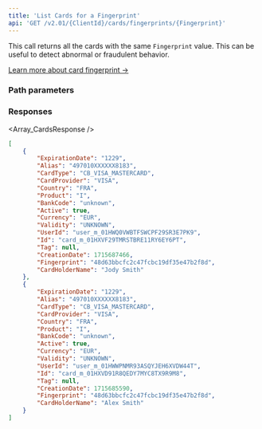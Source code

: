 ```yaml
---
title: 'List Cards for a Fingerprint'  
api: 'GET /v2.01/{ClientId}/cards/fingerprints/{Fingerprint}'  
---
```




This call returns all the cards with the same `Fingerprint` value. This can be useful to detect abnormal or fraudulent behavior.  

<a href="/guides/payment-methods/card/fingerprint" target="_blank" class="btn Tertiary normal">Learn more about card fingerprint &rarr;</a>  

### Path parameters  

<Fingerprint />  

### Responses  

<AccordionGroup><Accordion title="200">  

<Array_CardsResponse /></Accordion></AccordionGroup>  

<ResponseExample>  

```json 200  
[
    {
        "ExpirationDate": "1229",
        "Alias": "497010XXXXXX8183",
        "CardType": "CB_VISA_MASTERCARD",
        "CardProvider": "VISA",
        "Country": "FRA",
        "Product": "I",
        "BankCode": "unknown",
        "Active": true,
        "Currency": "EUR",
        "Validity": "UNKNOWN",
        "UserId": "user_m_01HWQ0VWBTFSWCPF29SR3E7PK9",
        "Id": "card_m_01HXVF29TMRSTBRE11RY6EY6PT",
        "Tag": null,
        "CreationDate": 1715687466,
        "Fingerprint": "48d63bbcfc2c47fcbc19df35e47b2f8d",
        "CardHolderName": "Jody Smith"
    },
    {
        "ExpirationDate": "1229",
        "Alias": "497010XXXXXX8183",
        "CardType": "CB_VISA_MASTERCARD",
        "CardProvider": "VISA",
        "Country": "FRA",
        "Product": "I",
        "BankCode": "unknown",
        "Active": true,
        "Currency": "EUR",
        "Validity": "UNKNOWN",
        "UserId": "user_m_01HWWPNMR93ASQYJEH6XVDW44T",
        "Id": "card_m_01HXVD91R8QEDY7MYC8TX9R9M8",
        "Tag": null,
        "CreationDate": 1715685590,
        "Fingerprint": "48d63bbcfc2c47fcbc19df35e47b2f8d",
        "CardHolderName": "Alex Smith"
    }
]
 ```  

</ResponseExample>  

<RequestExample>  
    <PhpListCardsFingerprint />
    <NodeListCardsFingerprint />
    <RubyListCardsFingerprint />
    <PythonListFingerprintCards />
    <NetListFingerprintCards />
</RequestExample>